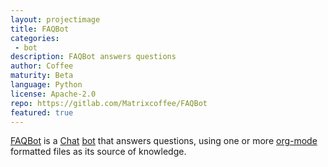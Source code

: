 ```yaml
---
layout: projectimage
title: FAQBot
categories: 
 - bot
description: FAQBot answers questions
author: Coffee
maturity: Beta
language: Python
license: Apache-2.0
repo: https://gitlab.com/Matrixcoffee/FAQBot
featured: true
---
```


[FAQBot](https://gitlab.com/Matrixcoffee/FAQBot) is a [Chat](https://matrix.org)
[bot](https://en.wikipedia.org/wiki/Chatbot) that answers questions, using one
or more [org-mode](https://orgmode.org) formatted files as its source of knowledge.
